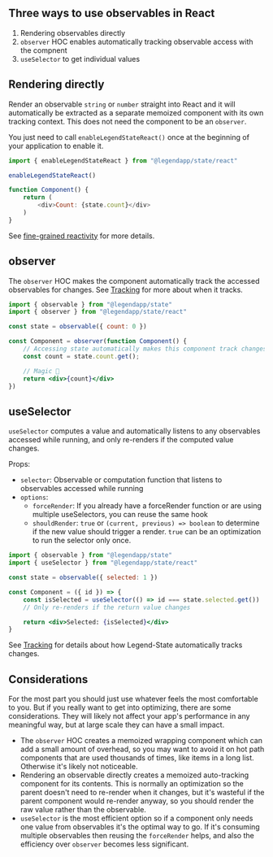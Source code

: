 ## Three ways to use observables in React

1. Rendering observables directly
2. `observer` HOC enables automatically tracking observable access with the compnent
3. `useSelector` to get individual values

## Rendering directly

Render an observable `string` or `number` straight into React and it will automatically be extracted as a separate memoized component with its own tracking context. This does not need the component to be an `observer`.

You just need to call `enableLegendStateReact()` once at the beginning of your application to enable it.

```js
import { enableLegendStateReact } from "@legendapp/state/react"

enableLegendStateReact()

function Component() {
    return (
        <div>Count: {state.count}</div>
    )
}
```

See [fine-grained reactivity](../fine-grained-reactivity/#1-render-an-observable-directly) for more details.

## observer

The `observer` HOC makes the component automatically track the accessed observables for changes. See [Tracking](../tracking) for more about when it tracks.

```jsx
import { observable } from "@legendapp/state"
import { observer } from "@legendapp/state/react"

const state = observable({ count: 0 })

const Component = observer(function Component() {
    // Accessing state automatically makes this component track changes to re-render
    const count = state.count.get();

    // Magic 🦄
    return <div>{count}</div>
})
```

## useSelector

`useSelector` computes a value and automatically listens to any observables accessed while running, and only re-renders if the computed value changes.

Props:
- `selector`: Observable or computation function that listens to observables accessed while running
- `options`:
    - `forceRender`: If you already have a forceRender function or are using multiple useSelectors, you can reuse the same hook
    - `shouldRender`: `true` or `(current, previous) => boolean` to determine if the new value should trigger a render. `true` can be an optimization to run the selector only once.

```jsx
import { observable } from "@legendapp/state"
import { useSelector } from "@legendapp/state/react"

const state = observable({ selected: 1 })

const Component = ({ id }) => {
    const isSelected = useSelector(() => id === state.selected.get())
    // Only re-renders if the return value changes

    return <div>Selected: {isSelected}</div>
}
```

See [Tracking](../tracking) for details about how Legend-State automatically tracks changes.


## Considerations

For the most part you should just use whatever feels the most comfortable to you. But if you really want to get into optimizing, there are some considerations. They will likely not affect your app's performance in any meaningful way, but at large scale they can have a small impact.

- The `observer` HOC creates a memoized wrapping component which can add a small amount of overhead, so you may want to avoid it on hot path components that are used thousands of times, like items in a long list. Otherwise it's likely not noticeable.
- Rendering an observable directly creates a memoized auto-tracking component for its contents. This is normally an optimization so the parent doesn't need to re-render when it changes, but it's wasteful if the parent component would re-render anyway, so you should render the raw value rather than the observable.
- `useSelector` is the most efficient option so if a component only needs one value from observables it's the optimal way to go. If it's consuming multiple observables then reusing the `forceRender` helps, and also the efficiency over `observer` becomes less significant.